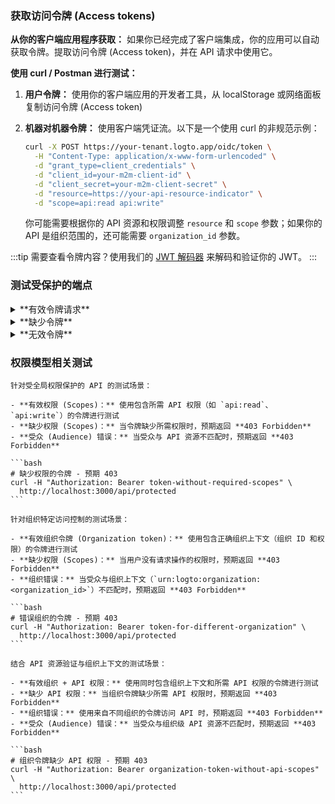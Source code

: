 
### 获取访问令牌 (Access tokens)

**从你的客户端应用程序获取：**
如果你已经完成了客户端集成，你的应用可以自动获取令牌。提取访问令牌 (Access token)，并在 API 请求中使用它。

**使用 curl / Postman 进行测试：**

1. **用户令牌：** 使用你的客户端应用的开发者工具，从 localStorage 或网络面板复制访问令牌 (Access token)
2. **机器对机器令牌：** 使用客户端凭证流。以下是一个使用 curl 的非规范示例：

   ```bash
   curl -X POST https://your-tenant.logto.app/oidc/token \
     -H "Content-Type: application/x-www-form-urlencoded" \
     -d "grant_type=client_credentials" \
     -d "client_id=your-m2m-client-id" \
     -d "client_secret=your-m2m-client-secret" \
     -d "resource=https://your-api-resource-indicator" \
     -d "scope=api:read api:write"
   ```

   你可能需要根据你的 API 资源和权限调整 `resource` 和 `scope` 参数；如果你的 API 是组织范围的，还可能需要 `organization_id` 参数。

:::tip
需要查看令牌内容？使用我们的 [JWT 解码器](https://logto.io/jwt-decoder) 来解码和验证你的 JWT。
:::

### 测试受保护的端点

<details>
<summary>**有效令牌请求**</summary>

```bash
curl -H "Authorization: Bearer eyJhbGciOiJSUzI1NiIsInR5cCI6IkpXVCJ9..." \
  http://localhost:3000/api/protected
```

**预期响应：**

```json
{
  "auth": {
    "sub": "user123",
    "clientId": "app456",
    "organizationId": "org789",
    "scopes": ["api:read", "api:write"],
    "audience": ["https://your-api-resource-indicator"]
  }
}
```

</details>

<details>
<summary>**缺少令牌**</summary>

```bash
curl http://localhost:3000/api/protected
```

**预期响应 (401)：**

```json
{
  "error": "Authorization header is missing"
}
```

</details>

<details>
<summary>**无效令牌**</summary>

```bash
curl -H "Authorization: Bearer invalid-token" \
  http://localhost:3000/api/protected
```

**预期响应 (401)：**

```json
{
  "error": "Invalid token"
}
```

</details>

### 权限模型相关测试

<Tabs groupId="permission-models">
  <TabItem value="global-api-resources" label="全局 API 资源">

    针对受全局权限保护的 API 的测试场景：

    - **有效权限 (Scopes)：** 使用包含所需 API 权限（如 `api:read`、`api:write`）的令牌进行测试
    - **缺少权限 (Scopes)：** 当令牌缺少所需权限时，预期返回 **403 Forbidden**
    - **受众 (Audience) 错误：** 当受众与 API 资源不匹配时，预期返回 **403 Forbidden**

    ```bash
    # 缺少权限的令牌 - 预期 403
    curl -H "Authorization: Bearer token-without-required-scopes" \
      http://localhost:3000/api/protected
    ```

  </TabItem>
  <TabItem value="organization-permissions" label="组织 (非 API) 权限">

    针对组织特定访问控制的测试场景：

    - **有效组织令牌 (Organization token)：** 使用包含正确组织上下文（组织 ID 和权限）的令牌进行测试
    - **缺少权限 (Scopes)：** 当用户没有请求操作的权限时，预期返回 **403 Forbidden**
    - **组织错误：** 当受众与组织上下文（`urn:logto:organization:<organization_id>`）不匹配时，预期返回 **403 Forbidden**

    ```bash
    # 错误组织的令牌 - 预期 403
    curl -H "Authorization: Bearer token-for-different-organization" \
      http://localhost:3000/api/protected
    ```

  </TabItem>
  <TabItem value="organization-level-api-resources" label="组织级 API 资源">

    结合 API 资源验证与组织上下文的测试场景：

    - **有效组织 + API 权限：** 使用同时包含组织上下文和所需 API 权限的令牌进行测试
    - **缺少 API 权限：** 当组织令牌缺少所需 API 权限时，预期返回 **403 Forbidden**
    - **组织错误：** 使用来自不同组织的令牌访问 API 时，预期返回 **403 Forbidden**
    - **受众 (Audience) 错误：** 当受众与组织级 API 资源不匹配时，预期返回 **403 Forbidden**

    ```bash
    # 组织令牌缺少 API 权限 - 预期 403
    curl -H "Authorization: Bearer organization-token-without-api-scopes" \
      http://localhost:3000/api/protected
    ```

  </TabItem>
</Tabs>

